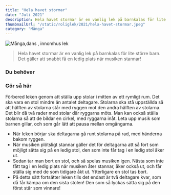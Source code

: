 ```yaml
---
title: "Hela havet stormar"
date: "Juli 2021"
description: Hela havet stormar är en vanlig lek på barnkalas för lite större barn.
thumbnailUrl: "/static/roliglek/2021/hela-havet-stormar.jpeg"
category: "Många"
---
```


![ Många,dans , innomhus lek](/static/roliglek/2021/hela-havet-stormar.jpeg)

> Hela havet stormar är en vanlig lek på barnkalas för lite större barn. Det gäller att snabbt få en ledig plats när musiken stannar!

### Du behöver

### Gör så här

Förbered leken genom att ställa upp stolar i mitten av ett rymligt rum. Det ska vara en stol mindre än antalet deltagare. Stolarna ska stå uppställda så att hälften av stolarna står med ryggen mot den andra hälften av stolarna. Det blir då två rader med stolar där ryggarna möts. Man kan också ställa stolarna så att de bildar en cirkel, med ryggarna inåt. Leta upp musik som barnen gillar, och som går lätt att pausa mellan omgångarna.

- När leken börjar ska deltagarna gå runt stolarna på rad, med händerna bakom ryggen.
- När musiken plötsligt stannar gäller det för deltagarna att så fort som möjligt sätta sig på en ledig stol, den som inte får tag i en ledig stol åker ut.
- Sedan tar man bort en stol, och så spelas musiken igen. Nästa som inte fått tag i en ledig plats när musiken åter stannar, åker också ut, och får ställa sig med de som tidigare åkt ut. Ytterligare en stol tas bort.
- På detta sätt fortsätter leken tills det endast är två deltagare kvar, som då får kämpa om den sista stolen! Den som så lyckas sätta sig på den först står som vinnare!
